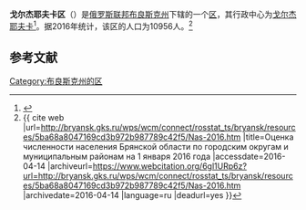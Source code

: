 {{Infobox Settlement
| official_name = 戈尔杰耶夫卡区
| native_name = Гордеевский район
| image_flag = Flag of Gordeevsky rayon (Bryansk Oblast).png
| image_shield = CoatArmsGordeevskyMR.png
| image_map = Gordeevsky raion Bryansk obl.png
| settlement_type = [[区_(苏联)|区]]
| subdivision_type = [[国家|国家]]
| subdivision_type1 = [[州_(俄罗斯)|州]]
| subdivision_name = {{RUS}}
| subdivision_name1 = [[布良斯克州|布良斯克州]]
| seat_type = 行政中心
| seat = [[戈尔杰耶夫卡|戈尔杰耶夫卡]]
| population_as_of=2016
| population_footnotes = <ref name=stat />
| population_total = 10956
| timezone = [[莫斯科时间|MSK]]
| utc_offset = +3
}}
'''戈尔杰耶夫卡区'''（{{lang-ru|Гордеевский район}}）是[[俄罗斯联邦|俄罗斯联邦]][[布良斯克州|布良斯克州]]下辖的一个[[区_(苏联)|区]]，其行政中心为[[戈尔杰耶夫卡|戈尔杰耶夫卡]]<ref name="I͡Uferev1992">{{cite book|author=Oleg Vasilʹevich I͡Uferev|title=Business-map Russia: Russia, the Central Region|url=https://books.google.com/books?id=fuciAQAAMAAJ&pg=PA41|year=1992|publisher=MP "NIK"|isbn=978-5-87484-003-7|pages=41–45|access-date=2020-11-27|archive-date=2020-12-04|archive-url=https://web.archive.org/web/20201204154907/https://books.google.com/books?id=fuciAQAAMAAJ&pg=PA41}}</ref>。据2016年统计，该区的人口为10956人。<ref name=stat>{{ cite web |url=http://bryansk.gks.ru/wps/wcm/connect/rosstat_ts/bryansk/resources/5ba68a8047169cd3b972b987789c42f5/Nas-2016.htm |title=Оценка численности населения Брянской области по городским округам и муниципальным районам на 1 января 2016 года |accessdate=2016-04-14 |archiveurl=https://www.webcitation.org/6gl1URp6z?url=http://bryansk.gks.ru/wps/wcm/connect/rosstat_ts/bryansk/resources/5ba68a8047169cd3b972b987789c42f5/Nas-2016.htm |archivedate=2016-04-14 |language=ru |deadurl=yes }}</ref>

== 参考文献 ==
{{reflist}}

{{Russia-stub}}

[[Category:布良斯克州的区|Category:布良斯克州的区]]
